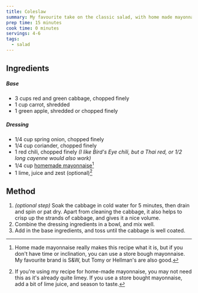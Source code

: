 ```yaml
---
title: Coleslaw
summary: My favourite take on the classic salad, with home made mayonnaise
prep time: 15 minutes
cook time: 0 minutes
servings: 4-6
tags:
  - salad
---
```


## Ingredients

##### Base

- 3 cups red and green cabbage, chopped finely
- 1 cup carrot, shredded
- 1 green apple, shredded or chopped finely

##### Dressing

- 1/4 cup spring onion, chopped finely
- 1/4 cup coriander, chopped finely
- 1 red chili, chopped finely _(I like Bird's Eye chili, but a Thai red, or 1/2 long cayenne would also work)_
- 1/4 cup [homemade mayonnaise](/recipes/mayonnaise)[^mayo-sub]
- 1 lime, juice and zest (optional)[^lime]

## Method

1. _(optional step)_ Soak the cabbage in cold water for 5 minutes, then drain and spin or pat dry. Apart from cleaning the cabbage, it also helps to crisp up the strands of cabbage, and gives it a nice volume.
2. Combine the dressing ingredients in a bowl, and mix well.
3. Add in the base ingredients, and toss until the cabbage is well coated.

[^mayo-sub]: Home made mayonnaise really makes this recipe what it is, but if you don't have time or inclination, you can use a store bough mayonnaise. My favourite brand is S&W, but Tomy or Hellman's are also good.

[^lime]: If you're using my recipe for home-made mayonnaise, you may not need this as it's already quite limey. If you use a store bought mayonnaise, add a bit of lime juice, and season to taste.
